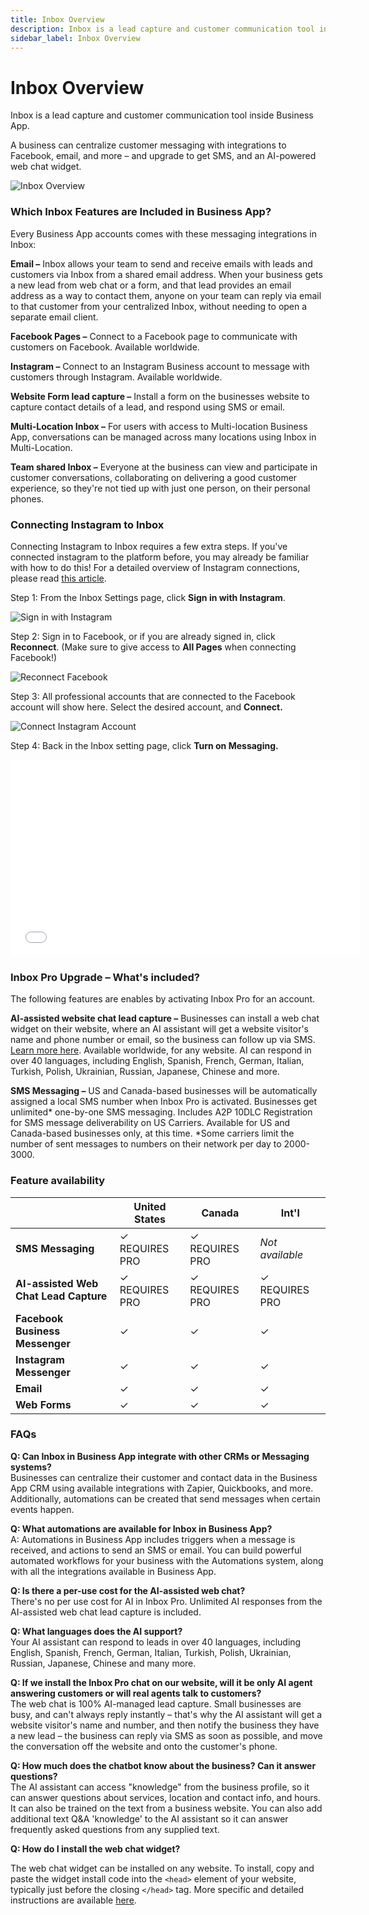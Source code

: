```yaml
---
title: Inbox Overview
description: Inbox is a lead capture and customer communication tool inside Business App with integrations to Facebook, email, and more.
sidebar_label: Inbox Overview
---
```


# Inbox Overview

Inbox is a lead capture and customer communication tool inside Business App.

A business can centralize customer messaging with integrations to Facebook, email, and more – and upgrade to get SMS, and an AI-powered web chat widget.

![Inbox Overview](/img/business-app/inbox/inbox-overview-1.jpg)

### Which Inbox Features are Included in Business App?

Every Business App accounts comes with these messaging integrations in Inbox:

**Email –** Inbox allows your team to send and receive emails with leads and customers via Inbox from a shared email address. When your business gets a new lead from web chat or a form, and that lead provides an email address as a way to contact them, anyone on your team can reply via email to that customer from your centralized Inbox, without needing to open a separate email client.

**Facebook Pages –** Connect to a Facebook page to communicate with customers on Facebook. Available worldwide.

**Instagram –** Connect to an Instagram Business account to message with customers through Instagram. Available worldwide.

**Website Form lead capture –** Install a form on the businesses website to capture contact details of a lead, and respond using SMS or email.

**Multi-Location Inbox –** For users with access to Multi-location Business App, conversations can be managed across many locations using Inbox in Multi-Location.

**Team shared Inbox –** Everyone at the business can view and participate in customer conversations, collaborating on delivering a good customer experience, so they're not tied up with just one person, on their personal phones.

### Connecting Instagram to Inbox

Connecting Instagram to Inbox requires a few extra steps. If you've connected instagram to the platform before, you may already be familiar with how to do this! For a detailed overview of Instagram connections, please read [this article](/business-app/social-profile/troubleshooting-facebook-instagram-connection-errors).

Step 1: From the Inbox Settings page, click **Sign in with Instagram**.

![Sign in with Instagram](/img/business-app/inbox/instagram-signin.jpg)

Step 2: Sign in to Facebook, or if you are already signed in, click **Reconnect**. (Make sure to give access to **All Pages** when connecting Facebook!)

![Reconnect Facebook](/img/business-app/inbox/facebook-reconnect.jpg)

Step 3: All professional accounts that are connected to the Facebook account will show here. Select the desired account, and **Connect.**

![Connect Instagram Account](/img/business-app/inbox/instagram-connect.jpg)

Step 4: Back in the Inbox setting page, click **Turn on Messaging.**

<iframe src="//www.loom.com/embed/0ef0b3ef782442c0be3ff9a3836d11da" width="560" height="315" frameborder="0" allowFullScreen></iframe>

### Inbox Pro Upgrade – What's included?

The following features are enables by activating Inbox Pro for an account.

**AI-assisted website chat lead capture –** Businesses can install a web chat widget on their website, where an AI assistant will get a website visitor's name and phone number or email, so the business can follow up via SMS. [Learn more here](/business-app/business-app-inbox/ai-assisted-web-chat-widget-overview). Available worldwide, for any website. AI can respond in over 40 languages, including English, Spanish, French, German, Italian, Turkish, Polish, Ukrainian, Russian, Japanese, Chinese and more.

**SMS Messaging –** US and Canada-based businesses will be automatically assigned a local SMS number when Inbox Pro is activated. Businesses get unlimited* one-by-one SMS messaging. Includes A2P 10DLC Registration for SMS message deliverability on US Carriers. Available for US and Canada-based businesses only, at this time. *Some carriers limit the number of sent messages to numbers on their network per day to 2000-3000.

### Feature availability

|  | United States | Canada | Int'l |
| --- | --- | --- | --- |
| **SMS Messaging** | ✓ REQUIRES PRO | ✓ REQUIRES PRO | *Not available* |
| **AI-assisted Web Chat Lead Capture** | ✓ REQUIRES PRO | ✓ REQUIRES PRO | ✓ REQUIRES PRO |
| **Facebook Business Messenger** | ✓ | ✓ | ✓ |
| **Instagram Messenger** | ✓ | ✓ | ✓ |
| **Email** | ✓ | ✓ | ✓ |
| **Web Forms** | ✓ | ✓ | ✓ |

### FAQs

**Q: Can Inbox in Business App integrate with other CRMs or Messaging systems?**  
Businesses can centralize their customer and contact data in the Business App CRM using available integrations with Zapier, Quickbooks, and more. Additionally, automations can be created that send messages when certain events happen.

**Q: What automations are available for Inbox in Business App?**  
A: Automations in Business App includes triggers when a message is received, and actions to send an SMS or email. You can build powerful automated workflows for your business with the Automations system, along with all the integrations available in Business App.

**Q: Is there a per-use cost for the AI-assisted web chat?**  
There's no per use cost for AI in Inbox Pro. Unlimited AI responses from the AI-assisted web chat lead capture is included.

**Q: What languages does the AI support?**  
Your AI assistant can respond to leads in over 40 languages, including English, Spanish, French, German, Italian, Turkish, Polish, Ukrainian, Russian, Japanese, Chinese and many more.

**Q: If we install the Inbox Pro chat on our website, will it be only AI agent answering customers or will real agents talk to customers?**  
The web chat is 100% AI-managed lead capture. Small businesses are busy, and can't always reply instantly – that's why the AI assistant will get a website visitor's name and number, and then notify the business they have a new lead – the business can reply via SMS as soon as possible, and move the conversation off the website and onto the customer's phone.

**Q: How much does the chatbot know about the business? Can it answer questions?**  
The AI assistant can access "knowledge" from the business profile, so it can answer questions about services, location and contact info, and hours. It can also be trained on the text from a business website. You can also add additional text Q&A 'knowledge' to the AI assistant so it can answer frequently asked questions from any supplied text.

**Q: How do I install the web chat widget?**

The web chat widget can be installed on any website. To install, copy and paste the widget install code into the `<head>` element of your website, typically just before the closing `</head>` tag.
More specific and detailed instructions are available [here](/business-app/business-app-inbox/ai-assisted-web-chat-widget-overview).